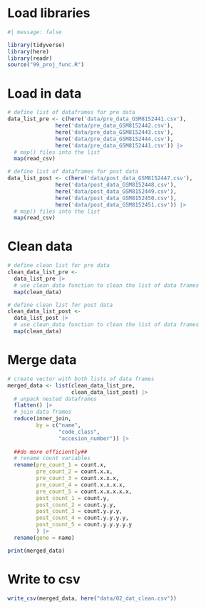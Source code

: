 # Load libraries

```r
#| message: false

library(tidyverse)
library(here)
library(readr)
source("99_proj_func.R")
```

# Load in data

```r
# define list of dataframes for pre data
data_list_pre <- c(here('data/pre_data_GSM8152441.csv'), 
               here('data/pre_data_GSM8152442.csv'),
               here('data/pre_data_GSM8152443.csv'),
               here('data/pre_data_GSM8152444.csv'),
               here('data/pre_data_GSM8152441.csv')) |>
  # map() files into the list
  map(read_csv) 

# define list of dataframes for post data
data_list_post <- c(here('data/post_data_GSM8152447.csv'), 
               here('data/post_data_GSM8152448.csv'),
               here('data/post_data_GSM8152449.csv'),
               here('data/post_data_GSM8152450.csv'),
               here('data/post_data_GSM8152451.csv')) |>
  # map() files into the list
  map(read_csv) 
```

# Clean data

```r
# define clean list for pre data
clean_data_list_pre <-
  data_list_pre |> 
  # use clean_data function to clean the list of data frames
  map(clean_data)

# define clean list for post data
clean_data_list_post <-
  data_list_post |> 
  # use clean_data function to clean the list of data frames
  map(clean_data)
```

# Merge data

```r
# create vector with both lists of data frames
merged_data <- list(clean_data_list_pre, 
                    clean_data_list_post) |> 
  # unpack nested dataframes
  flatten() |>  
  # join data frames
  reduce(inner_join, 
         by = c("name", 
                "code_class", 
                "accesion_number")) |> 
  
  ##do more efficiently##
  # rename count variables
  rename(pre_count_1 = count.x,
         pre_count_2 = count.x.x,
         pre_count_3 = count.x.x.x,
         pre_count_4 = count.x.x.x.x,
         pre_count_5 = count.x.x.x.x.x,
         post_count_1 = count.y,
         post_count_2 = count.y.y,
         post_count_3 = count.y.y.y,
         post_count_4 = count.y.y.y.y,
         post_count_5 = count.y.y.y.y.y
         ) |> 
  rename(gene = name) 

print(merged_data)
```

# Write to csv

```r
write_csv(merged_data, here("data/02_dat_clean.csv"))
```
